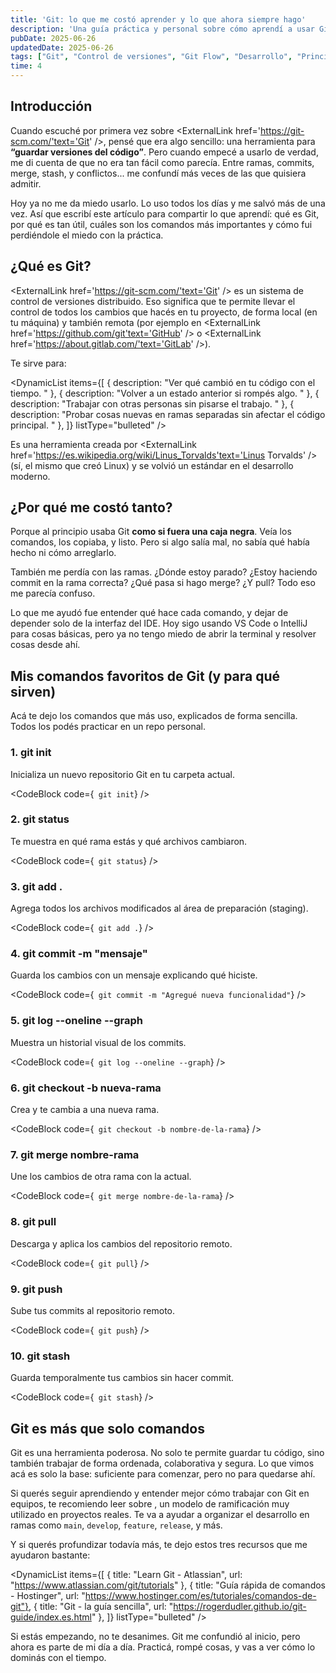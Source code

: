 ```yaml
---
title: 'Git: lo que me costó aprender y lo que ahora siempre hago'
description: 'Una guía práctica y personal sobre cómo aprendí a usar Git, los errores que cometí al inicio y los comandos que más me sirven hoy en día.'
pubDate: 2025-06-26
updatedDate: 2025-06-26
tags: ["Git", "Control de versiones", "Git Flow", "Desarrollo", "Principiantes", "DevTips"]
time: 4
---
```


## Introducción

Cuando escuché por primera vez sobre <ExternalLink href='https://git-scm.com/'text='Git' />, pensé que era algo sencillo: una herramienta para **“guardar versiones del código”**. Pero cuando empecé a usarlo de verdad, me di cuenta de que no era tan fácil como parecía. Entre ramas, commits, merge, stash, y conflictos... me confundí más veces de las que quisiera admitir.

Hoy ya no me da miedo usarlo. Lo uso todos los días y me salvó más de una vez. Así que escribí este artículo para compartir lo que aprendí: qué es Git, por qué es tan útil, cuáles son los comandos más importantes y cómo fui perdiéndole el miedo con la práctica.

## ¿Qué es Git?

<ExternalLink href='https://git-scm.com/'text='Git' /> es un sistema de control de versiones distribuido. Eso significa que te permite llevar el control de todos los cambios que hacés en tu proyecto, de forma local (en tu máquina) y también remota (por ejemplo en <ExternalLink href='https://github.com/git'text='GitHub' /> o <ExternalLink href='https://about.gitlab.com/'text='GitLab' />).

Te sirve para:

<DynamicList
  items={[
    { description: "Ver qué cambió en tu código con el tiempo. " },
    { description: "Volver a un estado anterior si rompés algo. " },
    { description: "Trabajar con otras personas sin pisarse el trabajo. " },
    { description: "Probar cosas nuevas en ramas separadas sin afectar el código principal. " },
  ]}
  listType="bulleted"
/>  

Es una herramienta creada por <ExternalLink href='https://es.wikipedia.org/wiki/Linus_Torvalds'text='Linus Torvalds' /> (sí, el mismo que creó Linux) y se volvió un estándar en el desarrollo moderno.

## ¿Por qué me costó tanto?

Porque al principio usaba Git **como si fuera una caja negra**. Veía los comandos, los copiaba, y listo. Pero si algo salía mal, no sabía qué había hecho ni cómo arreglarlo.

También me perdía con las ramas. ¿Dónde estoy parado? ¿Estoy haciendo commit en la rama correcta? ¿Qué pasa si hago merge? ¿Y pull? Todo eso me parecía confuso.

Lo que me ayudó fue entender qué hace cada comando, y dejar de depender solo de la interfaz del IDE. Hoy sigo usando VS Code o IntelliJ para cosas básicas, pero ya no tengo miedo de abrir la terminal y resolver cosas desde ahí.


## Mis comandos favoritos de Git (y para qué sirven)

Acá te dejo los comandos que más uso, explicados de forma sencilla. Todos los podés practicar en un repo personal.

### 1. **git init**  
Inicializa un nuevo repositorio Git en tu carpeta actual.

<CodeBlock code={`
git init`} />

### 2. **git status**  
Te muestra en qué rama estás y qué archivos cambiaron.

<CodeBlock code={`
git status`} />

### 3. **git add .**  
Agrega todos los archivos modificados al área de preparación (staging).

<CodeBlock code={`
git add .`} />

### 4. **git commit -m "mensaje"**  
Guarda los cambios con un mensaje explicando qué hiciste.

<CodeBlock code={`
git commit -m "Agregué nueva funcionalidad"`} />

### 5. **git log --oneline --graph**  
Muestra un historial visual de los commits.

<CodeBlock code={`
git log --oneline --graph`} />

### 6. **git checkout -b nueva-rama**  
Crea y te cambia a una nueva rama.

<CodeBlock code={`
git checkout -b nombre-de-la-rama`} />

### 7. **git merge nombre-rama**  
Une los cambios de otra rama con la actual.

<CodeBlock code={`
git merge nombre-de-la-rama`} />

### 8. **git pull**  
Descarga y aplica los cambios del repositorio remoto.

<CodeBlock code={`
git pull`} />

### 9. **git push**  
Sube tus commits al repositorio remoto.

<CodeBlock code={`
git push`} />

### 10. **git stash**  
Guarda temporalmente tus cambios sin hacer commit.

<CodeBlock code={`
git stash`} />

##  Git es más que solo comandos
Git es una herramienta poderosa. No solo te permite guardar tu código, sino también trabajar de forma ordenada, colaborativa y segura.
Lo que vimos acá es solo la base: suficiente para comenzar, pero no para quedarse ahí.

Si querés seguir aprendiendo y entender mejor cómo trabajar con Git en equipos, te recomiendo leer sobre <ExternalLink href='https://www.atlassian.com/es/git/tutorials/comparing-workflows/gitflow-workflow' text='Git Flow' />, un modelo de ramificación muy utilizado en proyectos reales. Te va a ayudar a organizar el desarrollo en ramas como `main`, `develop`, `feature`, `release`, y más.

Y si querés profundizar todavía más, te dejo estos tres recursos que me ayudaron bastante:

<DynamicList
  items={[
    { title: "Learn Git - Atlassian",  url: "https://www.atlassian.com/git/tutorials" },
    { title: "Guía rápida de comandos - Hostinger", url: "https://www.hostinger.com/es/tutoriales/comandos-de-git"},
    { title: "Git - la guía sencilla", url: "https://rogerdudler.github.io/git-guide/index.es.html" },
  ]}
  listType="bulleted"
/>  

Si estás empezando, no te desanimes. Git me confundió al inicio, pero ahora es parte de mi día a día. Practicá, rompé cosas, y vas a ver cómo lo dominás con el tiempo.

